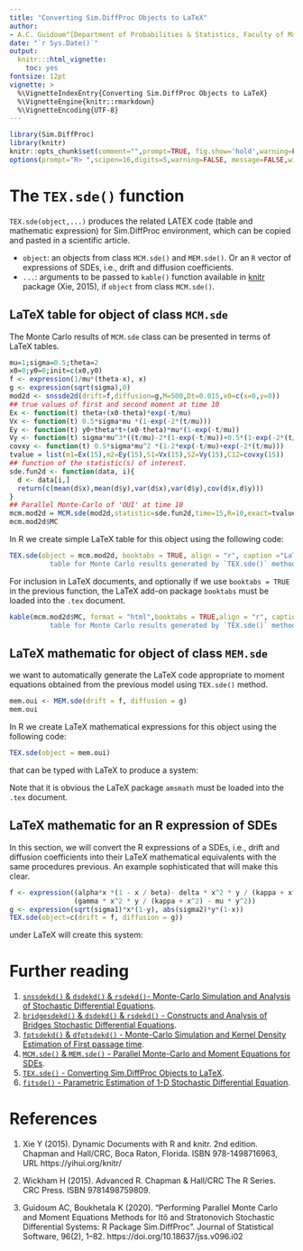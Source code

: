 ```yaml
---
title: "Converting Sim.DiffProc Objects to LaTeX"
author: 
- A.C. Guidoum^[Department of Probabilities & Statistics, Faculty of Mathematics, University of Science and Technology Houari Boumediene, BP 32 El-Alia, U.S.T.H.B, Algeria, E-mail  (acguidoum@usthb.dz)] and K. Boukhetala^[Faculty of Mathematics, University of Science and Technology Houari Boumediene, BP 32 El-Alia, U.S.T.H.B, Algeria, E-mail (kboukhetala@usthb.dz)]
date: "`r Sys.Date()`"
output: 
  knitr:::html_vignette:
    toc: yes
fontsize: 12pt
vignette: >
  %\VignetteIndexEntry{Converting Sim.DiffProc Objects to LaTeX}
  %\VignetteEngine{knitr::rmarkdown}
  %\VignetteEncoding{UTF-8}
---
```


```r
library(Sim.DiffProc)
library(knitr)
knitr::opts_chunk$set(comment="",prompt=TRUE, fig.show='hold',warning=FALSE, message=FALSE)
options(prompt="R> ",scipen=16,digits=5,warning=FALSE, message=FALSE,width = 80)
```

 
# The `TEX.sde()` function 

`TEX.sde(object,...)` produces the related LATEX code (table and mathematic expression) for Sim.DiffProc environment, which can be copied and pasted in a scientific article.

- `object`: an objects from class `MCM.sde()` and `MEM.sde()`. Or an `R` vector of expressions of SDEs, i.e., drift and diffusion coefficients.
- `...`: arguments to be passed to `kable()` function available in [knitr](https://cran.r-project.org/package=knitr) package (Xie, 2015), if `object` from class `MCM.sde()`.


## LaTeX table for object of class `MCM.sde`

The Monte Carlo results of `MCM.sde` class can be presented in terms of LaTeX tables.

\begin{equation}\label{eq01}
\begin{cases}
dX_t = -\frac{1}{\mu} X_t dt + \sqrt{\sigma} dW_t\\
dY_t = X_{t} dt
\end{cases}
\end{equation}

```r
mu=1;sigma=0.5;theta=2
x0=0;y0=0;init=c(x0,y0)
f <- expression(1/mu*(theta-x), x)  
g <- expression(sqrt(sigma),0)
mod2d <- snssde2d(drift=f,diffusion=g,M=500,Dt=0.015,x0=c(x=0,y=0))
## true values of first and second moment at time 10
Ex <- function(t) theta+(x0-theta)*exp(-t/mu)
Vx <- function(t) 0.5*sigma*mu *(1-exp(-2*(t/mu)))
Ey <- function(t) y0+theta*t+(x0-theta)*mu*(1-exp(-t/mu))
Vy <- function(t) sigma*mu^3*((t/mu)-2*(1-exp(-t/mu))+0.5*(1-exp(-2*(t/mu))))
covxy <- function(t) 0.5*sigma*mu^2 *(1-2*exp(-t/mu)+exp(-2*(t/mu)))
tvalue = list(m1=Ex(15),m2=Ey(15),S1=Vx(15),S2=Vy(15),C12=covxy(15))
## function of the statistic(s) of interest.
sde.fun2d <- function(data, i){
  d <- data[i,]
  return(c(mean(d$x),mean(d$y),var(d$x),var(d$y),cov(d$x,d$y)))
}
## Parallel Monte-Carlo of 'OUI' at time 10
mcm.mod2d = MCM.sde(mod2d,statistic=sde.fun2d,time=15,R=10,exact=tvalue,parallel="snow",ncpus=2)
mcm.mod2d$MC

```
In R we create simple LaTeX table for this object using the following code:

```r
TEX.sde(object = mcm.mod2d, booktabs = TRUE, align = "r", caption ="LaTeX 
          table for Monte Carlo results generated by `TEX.sde()` method.")
```
For inclusion in LaTeX documents, and optionally if we use `booktabs = TRUE` in the previous function, the LaTeX add-on package `booktabs` must be loaded into the `.tex` document.

```r
kable(mcm.mod2d$MC, format = "html",booktabs = TRUE,align = "r", caption ="LaTeX 
          table for Monte Carlo results generated by `TEX.sde()` method.")
```


## LaTeX mathematic for object of class `MEM.sde`

we want to automatically generate the LaTeX code appropriate to moment equations obtained from the previous model using `TEX.sde()` method.

```r
mem.oui <- MEM.sde(drift = f, diffusion = g)
mem.oui
```
In R we create LaTeX mathematical expressions for this object using the following code:
```r
TEX.sde(object = mem.oui)

```

that can be typed with LaTeX to produce a system:

\begin{equation}
\begin{cases}
\begin{split}
\frac{d}{dt} m_{1}(t) ~&= \frac{\left( \theta - m_{1}(t) \right)}{\mu} \\
\frac{d}{dt} m_{2}(t) ~&= m_{1}(t) \\
\frac{d}{dt} S_{1}(t) ~&= \sigma - 2 \, \left( \frac{S_{1}(t)}{\mu} \right) \\
\frac{d}{dt} S_{2}(t) ~&= 2 \, C_{12}(t) \\
\frac{d}{dt} C_{12}(t) &= S_{1}(t) - \frac{C_{12}(t)}{\mu}
\end{split}
\end{cases}
\end{equation}

Note that it is obvious the LaTeX package `amsmath` must be loaded into the `.tex` document.

## LaTeX mathematic for an R expression of SDEs

In this section, we will convert the R expressions of a SDEs, i.e., drift and diffusion coefficients into their LaTeX mathematical equivalents with the same procedures previous. An example sophisticated that will make this clear.

```r
f <- expression((alpha*x *(1 - x / beta)- delta * x^2 * y / (kappa + x^2)),
                (gamma * x^2 * y / (kappa + x^2) - mu * y^2)) 
g <- expression(sqrt(sigma1)*x*(1-y), abs(sigma2)*y*(1-x))  
TEX.sde(object=c(drift = f, diffusion = g))
```
under LaTeX will create this system:

\begin{equation*}
\begin{cases}
\begin{split}
dX_{t} &= \left( \alpha \, X_{t} \, \left( 1 - \frac{X_{t}}{\beta} \right) - \frac{\delta \, X_{t}^2 \, Y_{t}}{\left( \kappa + X_{t}^2 \right)} \right) \:dt +  \sqrt{\sigma_{1}} \, X_{t} \, \left( 1 - Y_{t} \right) \:dW_{1,t} \\
dY_{t} &= \left( \frac{\gamma \, X_{t}^2 \, Y_{t}}{\left( \kappa + X_{t}^2 \right)} - \mu \, Y_{t}^2 \right) \:dt +  \left| \sigma_{2}\right| \, Y_{t} \, \left( 1 - X_{t} \right) \:dW_{2,t}
\end{split}
\end{cases}
\end{equation*}

# Further reading

1. [`snssdekd()` & `dsdekd()` & `rsdekd()`- Monte-Carlo Simulation and Analysis of Stochastic Differential Equations](snssde.html).
2. [`bridgesdekd()` & `dsdekd()` & `rsdekd()` - Constructs and Analysis of Bridges Stochastic Differential Equations](bridgesde.html).
3. [`fptsdekd()` & `dfptsdekd()` - Monte-Carlo Simulation and Kernel Density Estimation of First passage time](fptsde.html).
4. [`MCM.sde()` & `MEM.sde()` - Parallel Monte-Carlo and Moment Equations for SDEs](mcmsde.html).
5. [`TEX.sde()` - Converting Sim.DiffProc Objects to LaTeX](sdetotex.html).
6. [`fitsde()` - Parametric Estimation of 1-D Stochastic Differential Equation](fitsde.html).


# References

1. Xie Y (2015). Dynamic Documents with R and knitr. 2nd edition. Chapman and Hall/CRC, Boca Raton, Florida. ISBN 978-1498716963, URL https://yihui.org/knitr/

2. Wickham H (2015). Advanced R. Chapman & Hall/CRC The R Series. CRC Press. ISBN 9781498759809.

3.  Guidoum AC, Boukhetala K (2020). "Performing Parallel Monte Carlo and
    Moment Equations Methods for Itô and Stratonovich Stochastic
    Differential Systems: R Package Sim.DiffProc". Journal of Statistical Software, 96(2), 1--82. https://doi.org/10.18637/jss.v096.i02
